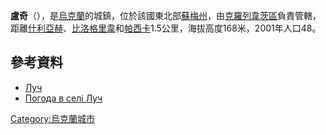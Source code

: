 {{coord|51|38|29|N|33|26|3|E|scale:100000_region:UA|display=title}}

'''盧奇'''（{{lang-uk|Луч}}），是[[烏克蘭|烏克蘭]]的城鎮，位於該國東北部[[蘇梅州|蘇梅州]]，由[[克羅列韋茨區|克羅列韋茨區]]負責管轄，距離[[什利亞赫_(克羅列韋茨區)|什利亞赫]]、[[比洛格里韋|比洛格里韋]]和[[帕西卡_(克羅列韋茨區)|帕西卡]]1.5公里，海拔高度168米，2001年人口48。

==參考資料==
* [http://w1.c1.rada.gov.ua/pls/z7502/A005?rdat1=02.02.2010&rf7571=29192 Луч]
* [http://weather.in.ua/ua/symskaja/14076 Погода в селі Луч] {{Wayback|url=http://weather.in.ua/ua/symskaja/14076 |date=20160305081649 }}

{{Ukraine-geo-stub}}
[[Category:烏克蘭城市|Category:烏克蘭城市]]